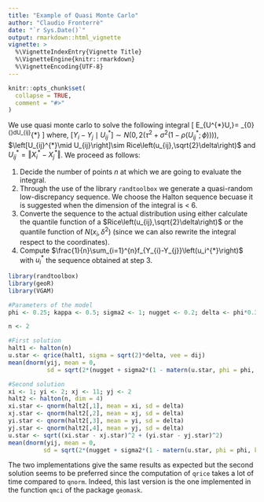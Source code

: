 ```yaml
---
title: "Example of Quasi Monte Carlo"
author: "Claudio Fronterrè"
date: "`r Sys.Date()`"
output: rmarkdown::html_vignette
vignette: >
  %\VignetteIndexEntry{Vignette Title}
  %\VignetteEngine{knitr::rmarkdown}
  %\VignetteEncoding{UTF-8}
---
```


```r
knitr::opts_chunk$set(
  collapse = TRUE,
  comment = "#>"
)
```

We use quasi monte carlo to solve the following integral
\[
E_{U^{*}\mid U,\delta}\left[Y_{i}-Y_{j}\mid U_{ij}^{*}\right] = \int_{0}^{\infty}\left[Y_{i}-Y_{j}\mid U_{ij}^{*}\right]\left[U_{ij}^{*}\mid U_{ij}\right]dU_{ij}^{*}
\]
where, $\left[Y_{i}-Y_{j}\mid U_{ij}^{*}\right]\sim N\left(0,2\left(\tau^{2}+\sigma^{2}\left(1-\rho\left(U_{ij}^{*};\phi\right)\right)\right)\right)$, $\left[U_{ij}^{*}\mid U_{ij}\right]\sim Rice\left(u_{ij},\sqrt{2}\delta\right)$ and $U_{ij}^{*}=\left\Vert X_{i}^{*}-X_{j}^{*}\right\Vert$. We proceed as follows:

1. Decide the number of points $n$ at which we are going to evaluate the integral.
2. Through the use of the library `randtoolbox` we generate a quasi-random low-discrepancy sequence. We choose the Halton sequence becuase it is suggested when the dimension of the integral is < 6. 
3. Converte the sequence to the actual distribution using either calculate the quantile function of a $Rice\left(u_{ij},\sqrt{2}\delta\right)$ or the quantile function of $N\left(x_i,\delta^2\right)$ (since we can also rewrite the integral respect to the coordinates). 
4. Compute $\frac{1}{n}\sum_{i=1}^{n}f_{Y_{i}-Y_{j}}\left(u_i^{*}\right)$ with $u_i^*$ the sequence obtained at step 3. 
  

```r
library(randtoolbox)
library(geoR)
library(VGAM)

#Parameters of the model
phi <- 0.25; kappa <- 0.5; sigma2 <- 1; nugget <- 0.2; delta <- phi*0.3; dij <- 10; yij <- 1

n <- 2

#First solution
halt1 <- halton(n)
u.star <- qrice(halt1, sigma = sqrt(2)*delta, vee = dij)
mean(dnorm(yij, mean = 0, 
           sd = sqrt(2*(nugget + sigma2*(1 - matern(u.star, phi = phi, kappa = kappa))))))

#Second solution
xi <- 1; yi <- 2; xj <- 11; yj <- 2
halt2 <- halton(n, dim = 4)
xi.star <- qnorm(halt2[,1], mean = xi, sd = delta)
xj.star <- qnorm(halt2[,2], mean = xj, sd = delta)
yi.star <- qnorm(halt2[,3], mean = yi, sd = delta)
yj.star <- qnorm(halt2[,4], mean = yj, sd = delta)
u.star <- sqrt((xi.star - xj.star)^2 + (yi.star - yj.star)^2)
mean(dnorm(yij, mean = 0, 
          sd = sqrt(2*(nugget + sigma2*(1 - matern(u.star, phi = phi, kappa = kappa))))))

```

The two implementations give the same results as expected but the second solution seems to be preferred since the computation of `qrice` takes a lot of time compared to `qnorm`. Indeed, this last version is the one implemented in the function `qmci` of the package `geomask`.  
